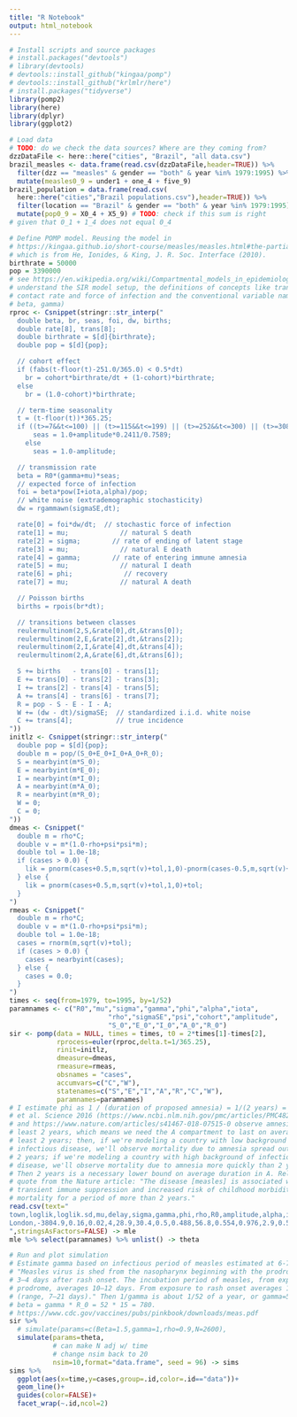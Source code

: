 ```yaml
---
title: "R Notebook"
output: html_notebook
---
```


```r
# Install scripts and source packages
# install.packages("devtools")
# library(devtools)
# devtools::install_github("kingaa/pomp")
# devtools::install_github("krlmlr/here")
# install.packages("tidyverse")
library(pomp2)
library(here)
library(dplyr)
library(ggplot2)
```

```r
# Load data
# TODO: do we check the data sources? Where are they coming from?
dzzDataFile <- here::here("cities", "Brazil", "all data.csv")
brazil_measles <- data.frame(read.csv(dzzDataFile,header=TRUE)) %>%
  filter(dzz == "measles" & gender == "both" & year %in% 1979:1995) %>%
  mutate(measles0_9 = under1 + one_4 + five_9)
brazil_population = data.frame(read.csv(
  here::here("cities","Brazil populations.csv"),header=TRUE)) %>%
  filter(location == "Brazil" & gender == "both" & year %in% 1979:1995) %>%
  mutate(pop0_9 = X0_4 + X5_9) # TODO: check if this sum is right
# given that 0_1 + 1_4 does not equal 0_4
```

```r
# Define POMP model. Reusing the model in
# https://kingaa.github.io/short-course/measles/measles.html#the-partially-observed-markov-process-model,
# which is from He, Ionides, & King, J. R. Soc. Interface (2010).
birthrate = 50000
pop = 3390000
# see https://en.wikipedia.org/wiki/Compartmental_models_in_epidemiology to
# understand the SIR model setup, the definitions of concepts like transmission/
# contact rate and force of infection and the conventional variable names (e.g.
# beta, gamma)
rproc <- Csnippet(stringr::str_interp("
  double beta, br, seas, foi, dw, births;
  double rate[8], trans[8];
  double birthrate = $[d]{birthrate};
  double pop = $[d]{pop};

  // cohort effect
  if (fabs(t-floor(t)-251.0/365.0) < 0.5*dt)
    br = cohort*birthrate/dt + (1-cohort)*birthrate;
  else
    br = (1.0-cohort)*birthrate;

  // term-time seasonality
  t = (t-floor(t))*365.25;
  if ((t>=7&&t<=100) || (t>=115&&t<=199) || (t>=252&&t<=300) || (t>=308&&t<=356))
      seas = 1.0+amplitude*0.2411/0.7589;
    else
      seas = 1.0-amplitude;

  // transmission rate
  beta = R0*(gamma+mu)*seas;
  // expected force of infection
  foi = beta*pow(I+iota,alpha)/pop;
  // white noise (extrademographic stochasticity)
  dw = rgammawn(sigmaSE,dt);

  rate[0] = foi*dw/dt;  // stochastic force of infection
  rate[1] = mu;             // natural S death
  rate[2] = sigma;        // rate of ending of latent stage
  rate[3] = mu;             // natural E death
  rate[4] = gamma;        // rate of entering immune amnesia
  rate[5] = mu;             // natural I death
  rate[6] = phi;             // recovery
  rate[7] = mu;             // natural A death

  // Poisson births
  births = rpois(br*dt);

  // transitions between classes
  reulermultinom(2,S,&rate[0],dt,&trans[0]);
  reulermultinom(2,E,&rate[2],dt,&trans[2]);
  reulermultinom(2,I,&rate[4],dt,&trans[4]);
  reulermultinom(2,A,&rate[6],dt,&trans[6]);

  S += births   - trans[0] - trans[1];
  E += trans[0] - trans[2] - trans[3];
  I += trans[2] - trans[4] - trans[5];
  A += trans[4] - trans[6] - trans[7];
  R = pop - S - E - I - A;
  W += (dw - dt)/sigmaSE;  // standardized i.i.d. white noise
  C += trans[4];           // true incidence
"))
initlz <- Csnippet(stringr::str_interp("
  double pop = $[d]{pop};
  double m = pop/(S_0+E_0+I_0+A_0+R_0);
  S = nearbyint(m*S_0);
  E = nearbyint(m*E_0);
  I = nearbyint(m*I_0);
  A = nearbyint(m*A_0);
  R = nearbyint(m*R_0);
  W = 0;
  C = 0;
"))
dmeas <- Csnippet("
  double m = rho*C;
  double v = m*(1.0-rho+psi*psi*m);
  double tol = 1.0e-18;
  if (cases > 0.0) {
    lik = pnorm(cases+0.5,m,sqrt(v)+tol,1,0)-pnorm(cases-0.5,m,sqrt(v)+tol,1,0)+tol;
  } else {
    lik = pnorm(cases+0.5,m,sqrt(v)+tol,1,0)+tol;
  }
")
rmeas <- Csnippet("
  double m = rho*C;
  double v = m*(1.0-rho+psi*psi*m);
  double tol = 1.0e-18;
  cases = rnorm(m,sqrt(v)+tol);
  if (cases > 0.0) {
    cases = nearbyint(cases);
  } else {
    cases = 0.0;
  }
")
times <- seq(from=1979, to=1995, by=1/52)
paramnames <- c("R0","mu","sigma","gamma","phi","alpha","iota",
                         "rho","sigmaSE","psi","cohort","amplitude",
                         "S_0","E_0","I_0","A_0","R_0")
sir <- pomp(data = NULL, times = times, t0 = 2*times[1]-times[2],
            rprocess=euler(rproc,delta.t=1/365.25),
            rinit=initlz,
            dmeasure=dmeas,
            rmeasure=rmeas,
            obsnames = "cases",
            accumvars=c("C","W"),
            statenames=c("S","E","I","A","R","C","W"),
            paramnames=paramnames)
# I estimate phi as 1 / (duration of proposed amnesia) = 1/(2 years) = 1/2. Mina
# et al. Science 2016 (https://www.ncbi.nlm.nih.gov/pmc/articles/PMC4823017/)
# and https://www.nature.com/articles/s41467-018-07515-0 observe amnesia for at
# least 2 years, which means we need the A compartment to last on average at
# least 2 years; then, if we're modeling a country with low background of
# infectious disease, we'll observe mortality due to amnesia spread out over the
# 2 years; if we're modeling a country with high background of infectious
# disease, we'll observe mortality due to amnesia more quickly than 2 years.
# Then 2 years is a necessary lower bound on average duration in A. Relevant
# quote from the Nature article: "The disease [measles] is associated with a
# transient immune suppression and increased risk of childhood morbidity and
# mortality for a period of more than 2 years."
read.csv(text="
town,loglik,loglik.sd,mu,delay,sigma,gamma,phi,rho,R0,amplitude,alpha,iota,cohort,psi,S_0,E_0,I_0,A_0,R_0,sigmaSE
London,-3804.9,0.16,0.02,4,28.9,30.4,0.5,0.488,56.8,0.554,0.976,2.9,0.557,0.116,0.0297,5.17e-05,5.14e-05,5e-05,0.97,0.0878
",stringsAsFactors=FALSE) -> mle
mle %>% select(paramnames) %>% unlist() -> theta
```

```r
# Run and plot simulation
# Estimate gamma based on infectious period of measles estimated at 6-7 days:
# "Measles virus is shed from the nasopharynx beginning with the prodrome until
# 3–4 days after rash onset. The incubation period of measles, from exposure to
# prodrome, averages 10–12 days. From exposure to rash onset averages 14 days
# (range, 7–21 days)." Then 1/gamma is about 1/52 of a year, or gamma=52.
# beta = gamma * R_0 = 52 * 15 = 780.
# https://www.cdc.gov/vaccines/pubs/pinkbook/downloads/meas.pdf
sir %>%
  # simulate(params=c(Beta=1.5,gamma=1,rho=0.9,N=2600),
  simulate(params=theta,
           # can make N adj w/ time
           # change nsim back to 20
           nsim=10,format="data.frame", seed = 96) -> sims
sims %>%
  ggplot(aes(x=time,y=cases,group=.id,color=.id=="data"))+
  geom_line()+
  guides(color=FALSE)+
  facet_wrap(~.id,ncol=2)
```